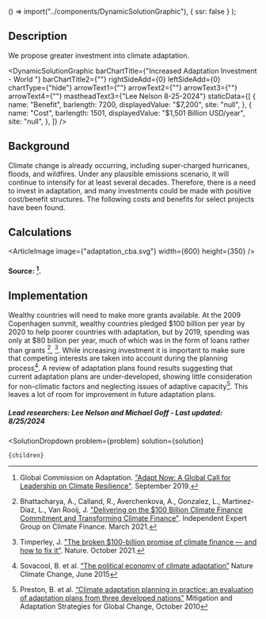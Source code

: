 

  () => import("../components/DynamicSolutionGraphic"),
  { ssr: false }
);

## Description
We propose greater investment into climate adaptation.

<DynamicSolutionGraphic
  barChartTitle={"Increased Adaptation Investment - World "}
  barChartTitle2={""}
  rightSideAdd={0}
  leftSideAdd={0}
  chartType={"hide"}
  arrowText1={""}
  arrowText2={""}
  arrowText3={""}
  arrowText4={""}
  mastheadText3={"Lee Nelson 8-25-2024"}
 staticData={[
    {
     name: "Benefit",
      barlength: 7200,
      displayedValue: "$7,200",
      site: "null",
    },
    {
      name: "Cost",
      barlength: 1501,
      displayedValue: "$1,501 Billion USD/year",
      site: "null",
    },
  ]}
/>

## Background
Climate change is already occurring, including super-charged hurricanes, floods, and wildfires. Under any plausible emissions scenario, it will continue to intensify for at least several decades. Therefore, there is a need to invest in adaptation, and many investments could be made with positive cost/benefit structures. The following costs and benefits for select projects have been found.

## Calculations
<ArticleImage image={"adaptation_cba.svg"} width={600} height={350} />
#### Source: [^"2"].

## Implementation
Wealthy countries will need to make more grants available. At the 2009 Copenhagen summit, wealthy countries pledged $100 billion per year by 2020 to help poorer countries with adaptation, but by 2019, spending was only at $80 billion per year, much of which was in the form of loans rather than grants [^"1"], [^"3"]. While increasing investment it is important to make sure that competing interests are taken into account during the planning process[^"5"].
A review of adaptation plans found results suggesting that current adaptation plans are under-developed, showing little consideration for non-climatic factors and neglecting issues of adaptive capacity[^"4"]. This leaves a lot of room for improvement in future adaptation plans.

##### Lead researchers: Lee Nelson and Michael Goff - Last updated: 8/25/2024

[^"1"]: Bhattacharya, A., Calland, R., Averchenkova, A., Gonzalez, L., Martinez-Diaz, L., Van Rooij, J. ["Delivering on the $100 Billion Climate Finance Commitment and Transforming Climate Finance"](https://www.g24.org/wp-content/uploads/2021/03/Richard-Calland-and-Amar-Bhattacharya_Independent-Expert-Group-on-CF-MARCH-2021.pdf). Independent Expert Group on Climate Finance. March 2021.

[^"2"]: Global Commission on Adaptation. ["Adapt Now: A Global Call for Leadership on Climate Resilience"](https://reliefweb.int/report/world/adapt-now-global-call-leadership-climate-resilience). September 2019.

[^"3"]: Timperley, J. ["The broken $100-billion promise of climate finance — and how to fix it"](https://www.nature.com/articles/d41586-021-02846-3). Nature. October 2021.

[^"4"]: Preston, B. et al. [“Climate adaptation planning in practice: an evaluation of adaptation plans from three developed nations”](https://link.springer.com/article/10.1007/s11027-010-9270-x) Mitigation and Adaptation Strategies for Global Change, October 2010

[^"5"]: Sovacool, B. et al. [“The political economy of climate adaptation”](https://doi.org/10.1038/nclimate2665) Nature Climate Change, June 2015


  <SolutionDropdown 
    problem={problem} 
    solution={solution}
  >
    {children}
  </SolutionDropdown>